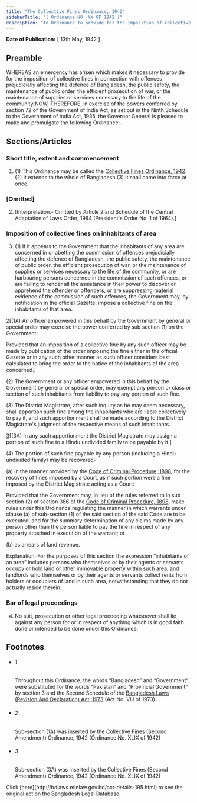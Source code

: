 ```yaml
---
title: "The Collective Fines Ordinance, 1942"
sidebarTitle: "( Ordinance NO. XX OF 1942 )"
description: "An Ordinance to provide for the imposition of collective fines.1♣"
---
```


**Date of Publication:** [ 13th May, 1942 ]

## Preamble

WHEREAS an emergency has arisen which makes it necessary to provide for the imposition of collective fines in connection with offences prejudicially affecting the defence of Bangladesh, the public safety, the maintenance of public order, the efficient prosecution of war, or the maintenance of supplies or services necessary to the life of the community;NOW, THEREFORE, in exercise of the powers conferred by section 72 of the Government of India Act, as set out in the Ninth Schedule to the Government of India Act, 1935, the Governor General is pleased to make and promulgate the following Ordinance:-

## Sections/Articles

### Short title, extent and commencement

1. (1) This Ordinance may be called the [Collective Fines Ordinance, 1942](/laws/volume-10/act-195 "Collective Fines Ordinance, 1942").(2) It extends to the whole of Bangladesh.(3) It shall come into force at once.

### [Omitted]

2. [Interpretation.- Omitted by Article 2 and Schedule of the Central Adaptation of Laws Order, 1964 (President's Order No. 1 of 1964).]

### Imposition of collective fines on inhabitants of area

3. (1) If it appears to the Government that the inhabitants of any area are concerned in or abetting the commission of offences prejudicially affecting the defence of Bangladesh, the public safety, the maintenance of public order, the efficient prosecution of war, or the maintenance of supplies or services necessary to the life of the community, or are harbouring persons concerned in the commission of such offences, or are failing to render all the assistance in their power to discover or apprehend the offender or offenders, or are suppressing material evidence of the commission of such offences, the Government may, by notification in the official Gazette, impose a collective fine on the inhabitants of that area.

[2](1)[(1A) An officer empowered in this behalf by the Government by general or special order may exercise the power conferred by sub section (1) on the Government:

Provided that an imposition of a collective fine by any such officer may be made by publication of the order imposing the fine either in the official Gazette or in any such other manner as such officer considers best calculated to bring the order to the notice of the inhabitants of the area concerned.]

(2) The Government or any officer empowered in this behalf by the Government by general or special order, may exempt any person or class or section of such inhabitants from liability to pay any portion of such fine.

(3) The District Magistrate, after such inquiry as he may deem necessary, shall apportion such fine among the inhabitants who are liable collectively to pay it, and such apportionment shall be made according to the District Magistrate's judgment of the respective means of such inhabitants.

[3](2)[(3A) In any such apportionment the District Magistrate may assign a portion of such fine to a Hindu undivided family to be payable by it.]

(4) The portion of such fine payable by any person (including a Hindu undivided family) may be recovered-

(a) in the manner provided by the [Code of Criminal Procedure, 1898](/laws/volume-4/act-75 "Code of Criminal Procedure, 1898"), for the recovery of fines imposed by a Court, as if such portion were a fine imposed by the District Magistrate acting as a Court:

Provided that the Government may, in lieu of the rules referred to in sub section (2) of section 386 of the [Code of Criminal Procedure, 1898](/laws/volume-4/act-75 "Code of Criminal Procedure, 1898"), make rules under this Ordinance regulating the manner in which warrants under clause (a) of sub-section (1) of the said section of the said Code are to be executed, and for the summary determination of any claims made by any person other than the person liable to pay the fine in respect of any property attached in execution of the warrant; or

(b) as arrears of land revenue.

Explanation. For the purposes of this section the expression “inhabitants of an area” includes persons who themselves or by their agents or servants occupy or hold land or other immovable property within such area, and landlords who themselves or by their agents or servants collect rents from holders or occupiers of land in such area, notwithstanding that they do not actually reside therein.

### Bar of legal proceedings

4. No suit, prosecution or other legal proceeding whatsoever shall lie against any person for or in respect of anything which is in good faith done or intended to be done under this Ordinance.

## Footnotes

- ###### 1

  Throughout this Ordinance, the words “Bangladesh” and “Government” were substituted for the words “Pakistan” and “Provincial Government” by section 3 and the Second Schedule of the [Bangladesh Laws (Revision And Declaration) Act, 1973](/laws/volume-17/act-430 "Bangladesh Laws (Revision And Declaration) Act, 1973") (Act No. VIII of 1973)

- ###### 2

  Sub-section (1A) was inserted by the Collective Fines (Second Amendment) Ordinance, 1942 (Ordinance No. XLIX of 1942)

- ###### 3

  Sub-section (3A) was inserted by the Collective Fines (Second Amendment) Ordinance, 1942 (Ordinance No. XLIX of 1942)

<Note>
  Click [here](http://bdlaws.minlaw.gov.bd/act-details-195.html) to see the original act on the Bangladesh Legal Database.
</Note>
